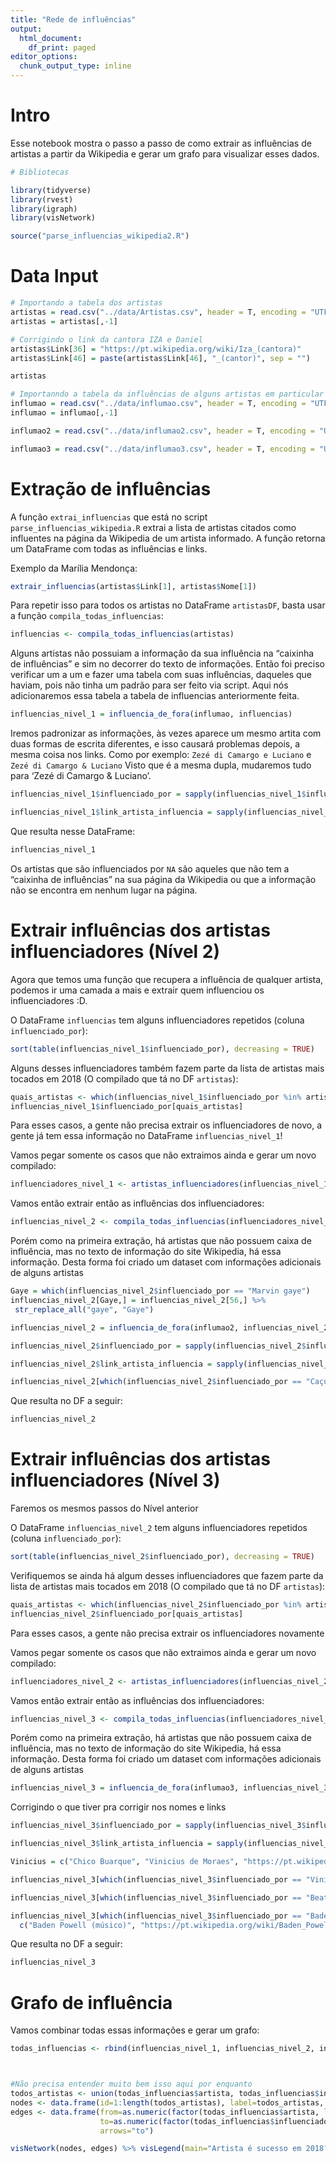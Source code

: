 ```yaml
---
title: "Rede de influências"
output:
  html_document:
    df_print: paged
editor_options:
  chunk_output_type: inline
---
```


# Intro

Esse notebook mostra o passo a passo de como extrair as influências de artistas a partir da Wikipedia e gerar um grafo para visualizar esses dados.

```r
# Bibliotecas

library(tidyverse)
library(rvest)
library(igraph)
library(visNetwork)

source("parse_influencias_wikipedia2.R")
```

# Data Input

```r

# Importando a tabela dos artistas
artistas = read.csv("../data/Artistas.csv", header = T, encoding = "UTF-8", stringsAsFactors = F)
artistas = artistas[,-1]

# Corrigindo o link da cantora IZA e Daniel
artistas$Link[36] = "https://pt.wikipedia.org/wiki/Iza_(cantora)"
artistas$Link[46] = paste(artistas$Link[46], "_(cantor)", sep = "")

artistas

# Importanndo a tabela da influências de alguns artistas em particular
influmao = read.csv("../data/influmao.csv", header = T, encoding = "UTF-8", stringsAsFactors = F)
influmao = influmao[,-1]

influmao2 = read.csv("../data/influmao2.csv", header = T, encoding = "UTF-8", stringsAsFactors = F)

influmao3 = read.csv("../data/influmao3.csv", header = T, encoding = "UTF-8", stringsAsFactors = F)

```

# Extração de influências

A função `extrai_influencias` que está no script `parse_influencias_wikipedia.R` extrai a lista de artistas citados como influentes na página da Wikipedia de um artista informado. A função retorna um DataFrame com todas as influências e links.

Exemplo da Marília Mendonça:

```r

extrair_influencias(artistas$Link[1], artistas$Nome[1])
```

Para repetir isso para todos os artistas no DataFrame `artistasDF`, basta usar a função `compila_todas_influencias`:

```r
influencias <- compila_todas_influencias(artistas)
```

Alguns artistas não possuiam a informação da sua influência na "caixinha de influências" e sim no decorrer do texto de informações. Então foi preciso verificar um a um e fazer uma tabela com suas influências, daqueles que haviam, pois não tinha um padrão para ser feito via script. Aqui nós adicionaremos essa tabela a tabela de influencias anteriormente feita.

```r
influencias_nivel_1 = influencia_de_fora(influmao, influencias)
```

Iremos padronizar as informações, às vezes aparece um mesmo artita com duas formas de escrita diferentes, e isso causará problemas depois, a mesma coisa nos links. Como por exemplo: `Zezé di Camargo e Luciano` e `Zezé di Camargo & Luciano` Visto que é a mesma dupla, mudaremos tudo para 'Zezé di Camargo & Luciano'.

```r
influencias_nivel_1$influenciado_por = sapply(influencias_nivel_1$influenciado_por, corrigindo_nomes)

influencias_nivel_1$link_artista_influencia = sapply(influencias_nivel_1$link_artista_influencia, corrigindo_link)

```

Que resulta nesse DataFrame:

```r
influencias_nivel_1
```

Os artistas que são influenciados por `NA` são aqueles que não tem a "caixinha de influências" na sua página da Wikipedia ou que a informação não se encontra em nenhum lugar na página.


# Extrair influências dos artistas influenciadores (Nível 2)

Agora que temos uma função que recupera a influência de qualquer artista, podemos ir uma camada a mais e extrair quem influenciou os influenciadores :D. 

O DataFrame `influencias` tem alguns influenciadores repetidos (coluna `influenciado_por`):

```r
sort(table(influencias_nivel_1$influenciado_por), decreasing = TRUE)
```

Alguns desses influenciadores também fazem parte da lista de artistas mais tocados em 2018 (O compilado que tá no DF `artistas`):

```r
quais_artistas <- which(influencias_nivel_1$influenciado_por %in% artistas$Nome)
influencias_nivel_1$influenciado_por[quais_artistas]
```

Para esses casos, a gente não precisa extrair os influenciadores de novo, a gente já tem essa informação no DataFrame `influencias_nivel_1`!

Vamos pegar somente os casos que não extraimos ainda e gerar um novo compilado:

```r
influenciadores_nivel_1 <- artistas_influenciadores(influencias_nivel_1)
```

Vamos então extrair então as influências dos influenciadores:

```r
influencias_nivel_2 <- compila_todas_influencias(influenciadores_nivel_1)
```

Porém como na primeira extração, há artistas que não possuem caixa de influência, mas no texto de informação do site Wikipedia, há essa informação. Desta forma foi criado um dataset com informações adicionais de alguns artistas

```r
Gaye = which(influencias_nivel_2$influenciado_por == "Marvin gaye")
influencias_nivel_2[Gaye,] = influencias_nivel_2[56,] %>%
 str_replace_all("gaye", "Gaye")

influencias_nivel_2 = influencia_de_fora(influmao2, influencias_nivel_2)

influencias_nivel_2$influenciado_por = sapply(influencias_nivel_2$influenciado_por, corrigindo_nomes)

influencias_nivel_2$link_artista_influencia = sapply(influencias_nivel_2$link_artista_influencia, corrigindo_link)

influencias_nivel_2[which(influencias_nivel_2$influenciado_por == "Caçula & Marinheiro"),] = c("Milionário & José Rico", "Caçula e Marinheiro", "https://pt.wikipedia.org/wiki/Ca%C3%A7ula_e_Marinheiro")
```

Que resulta no DF a seguir:

```r
influencias_nivel_2
```

# Extrair influências dos artistas influenciadores (Nível 3)

Faremos os mesmos passos do Nível anterior

O DataFrame `influencias_nivel_2` tem alguns influenciadores repetidos (coluna `influenciado_por`):

```r
sort(table(influencias_nivel_2$influenciado_por), decreasing = TRUE)
```

Verifiquemos se ainda há algum desses influenciadores que fazem parte da lista de artistas mais tocados em 2018 (O compilado que tá no DF `artistas`):

```r
quais_artistas <- which(influencias_nivel_2$influenciado_por %in% artistas$Nome)
influencias_nivel_2$influenciado_por[quais_artistas]
```

Para esses casos, a gente não precisa extrair os influenciadores novamente

Vamos pegar somente os casos que não extraimos ainda e gerar um novo compilado:

```r
influenciadores_nivel_2 <- artistas_influenciadores(influencias_nivel_2)


```

Vamos então extrair então as influências dos influenciadores:

```r
influencias_nivel_3 <- compila_todas_influencias(influenciadores_nivel_2)
```

Porém como na primeira extração, há artistas que não possuem caixa de influência, mas no texto de informação do site Wikipedia, há essa informação. Desta forma foi criado um dataset com informações adicionais de alguns artistas

```r
influencias_nivel_3 = influencia_de_fora(influmao3, influencias_nivel_3)
```

Corrigindo o que tiver pra corrigir nos nomes e links

```r
influencias_nivel_3$influenciado_por = sapply(influencias_nivel_3$influenciado_por, corrigindo_nomes)

influencias_nivel_3$link_artista_influencia = sapply(influencias_nivel_3$link_artista_influencia, corrigindo_link)

Vinicius = c("Chico Buarque", "Vinicius de Moraes", "https://pt.wikipedia.org/wiki/Vinicius_de_Moraes")

influencias_nivel_3[which(influencias_nivel_3$influenciado_por == "Vinícius de Moraes"), ] = Vinicius

influencias_nivel_3[which(influencias_nivel_3$influenciado_por == "Beatles"), 2:3] = c("The Beatles", "https://pt.wikipedia.org/wiki/The_Beatles")

influencias_nivel_3[which(influencias_nivel_3$influenciado_por == "Baden Powell"), 2:3] = 
  c("Baden Powell (músico)", "https://pt.wikipedia.org/wiki/Baden_Powell_(m%C3%BAsico)")

```

Que resulta no DF a seguir:

```r
influencias_nivel_3
```


# Grafo de influência

Vamos combinar todas essas informações e gerar um grafo:

```r
todas_influencias <- rbind(influencias_nivel_1, influencias_nivel_2, influencias_nivel_3)



#Não precisa entender muito bem isso aqui por enquanto
todos_artistas <- union(todas_influencias$artista, todas_influencias$influenciado_por)
nodes <- data.frame(id=1:length(todos_artistas), label=todos_artistas, group=factor(todos_artistas %in% artistas$Nome))
edges <- data.frame(from=as.numeric(factor(todas_influencias$artista, levels=todos_artistas)),
                    to=as.numeric(factor(todas_influencias$influenciado_por, levels=todos_artistas)),
                    arrows="to")

```

```r
visNetwork(nodes, edges) %>% visLegend(main="Artista é sucesso em 2018?")
```


